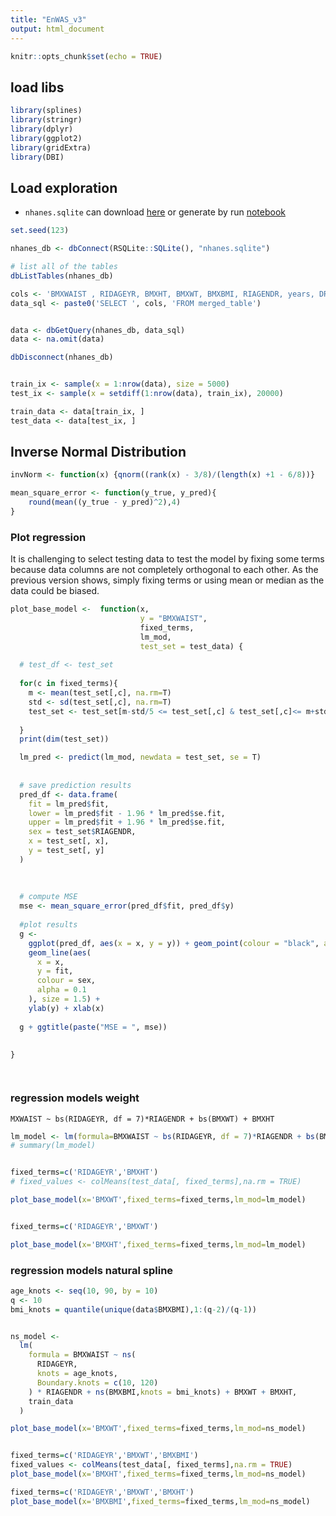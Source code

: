 ```yaml
---
title: "EnWAS_v3"
output: html_document
---
```


```r
knitr::opts_chunk$set(echo = TRUE)
```

## load libs
```r
library(splines)
library(stringr)
library(dplyr)
library(ggplot2)
library(gridExtra)
library(DBI)
```

## Load exploration

- `nhanes.sqlite` can download [here](https://github.com/ccb-hms/Imputation/blob/main/nhanes.sqlite) or generate by run [notebook](https://ccb-hms.github.io/Imputation/nhanes_exploratory.html)

```r

set.seed(123)

nhanes_db <- dbConnect(RSQLite::SQLite(), "nhanes.sqlite")

# list all of the tables
dbListTables(nhanes_db)

cols <- 'BMXWAIST , RIDAGEYR, BMXHT, BMXWT, BMXBMI, RIAGENDR, years, DR1TM161, WTDRD1, BMXLEG, BMXARML '
data_sql <- paste0('SELECT ', cols, 'FROM merged_table')


data <- dbGetQuery(nhanes_db, data_sql)
data <- na.omit(data)

dbDisconnect(nhanes_db)


train_ix <- sample(x = 1:nrow(data), size = 5000)
test_ix <- sample(x = setdiff(1:nrow(data), train_ix), 20000)

train_data <- data[train_ix, ]
test_data <- data[test_ix, ]
```

## Inverse Normal Distribution

```r
invNorm <- function(x) {qnorm((rank(x) - 3/8)/(length(x) +1 - 6/8))}

mean_square_error <- function(y_true, y_pred){
    round(mean((y_true - y_pred)^2),4)
}


```




### Plot regression

It is challenging to select testing data to test the model by fixing some terms because data columns are not completely orthogonal to each other. As the previous version shows, simply fixing terms or using mean or median as the data could be biased.


```r

plot_base_model <-  function(x,
                             y = "BMXWAIST",
                             fixed_terms,
                             lm_mod,
                             test_set = test_data) {
  
  # test_df <- test_set
  
  for(c in fixed_terms){
    m <- mean(test_set[,c], na.rm=T)
    std <- sd(test_set[,c], na.rm=T)
    test_set <- test_set[m-std/5 <= test_set[,c] & test_set[,c]<= m+std/5,]
 
  }
  print(dim(test_set))

  lm_pred <- predict(lm_mod, newdata = test_set, se = T)
  
  
  # save prediction results
  pred_df <- data.frame(
    fit = lm_pred$fit,
    lower = lm_pred$fit - 1.96 * lm_pred$se.fit,
    upper = lm_pred$fit + 1.96 * lm_pred$se.fit,
    sex = test_set$RIAGENDR,
    x = test_set[, x],
    y = test_set[, y]
  )
  
  
  
  # compute MSE
  mse <- mean_square_error(pred_df$fit, pred_df$y)
  
  #plot results
  g <-
    ggplot(pred_df, aes(x = x, y = y)) + geom_point(colour = "black", alpha = 0.1) +
    geom_line(aes(
      x = x,
      y = fit,
      colour = sex,
      alpha = 0.1
    ), size = 1.5) +
    ylab(y) + xlab(x)
  
  g + ggtitle(paste("MSE = ", mse))
  
  
}




```


### regression models weight

`MXWAIST ~ bs(RIDAGEYR, df = 7)*RIAGENDR + bs(BMXWT) + BMXHT`

```r
lm_model <- lm(formula=BMXWAIST ~ bs(RIDAGEYR, df = 7)*RIAGENDR + bs(BMXWT) + BMXHT,train_data)
# summary(lm_model)


fixed_terms=c('RIDAGEYR','BMXHT')
# fixed_values <- colMeans(test_data[, fixed_terms],na.rm = TRUE)

plot_base_model(x='BMXWT',fixed_terms=fixed_terms,lm_mod=lm_model)


fixed_terms=c('RIDAGEYR','BMXWT')

plot_base_model(x='BMXHT',fixed_terms=fixed_terms,lm_mod=lm_model)
```




### regression models natural spline

```r
age_knots <- seq(10, 90, by = 10)
q <- 10
bmi_knots = quantile(unique(data$BMXBMI),1:(q-2)/(q-1))


ns_model <-
  lm(
    formula = BMXWAIST ~ ns(
      RIDAGEYR,
      knots = age_knots,
      Boundary.knots = c(10, 120)
    ) * RIAGENDR + ns(BMXBMI,knots = bmi_knots) + BMXWT + BMXHT,
    train_data
  )

plot_base_model(x='BMXWT',fixed_terms=fixed_terms,lm_mod=ns_model)


fixed_terms=c('RIDAGEYR','BMXWT','BMXBMI')
fixed_values <- colMeans(test_data[, fixed_terms],na.rm = TRUE)
plot_base_model(x='BMXHT',fixed_terms=fixed_terms,lm_mod=ns_model)

fixed_terms=c('RIDAGEYR','BMXWT','BMXHT')
plot_base_model(x='BMXBMI',fixed_terms=fixed_terms,lm_mod=ns_model)
```
